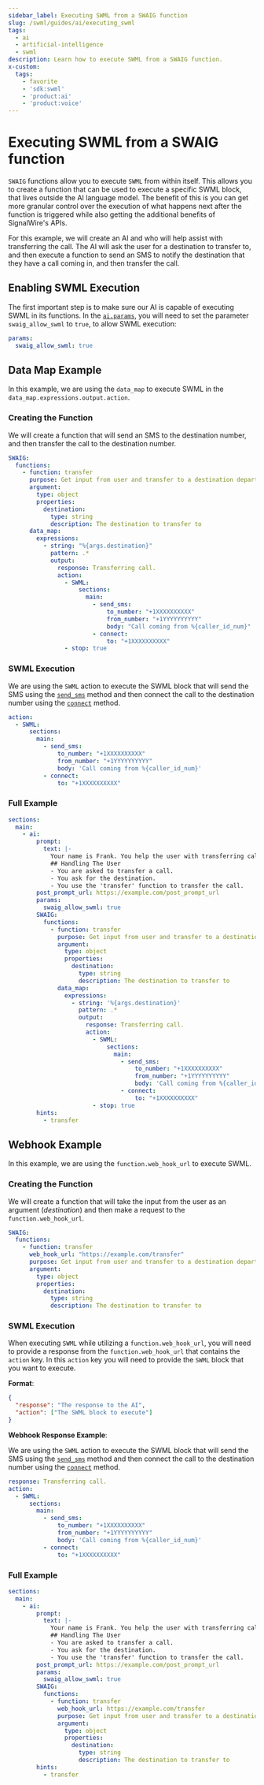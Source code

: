```yaml
---
sidebar_label: Executing SWML from a SWAIG function
slug: /swml/guides/ai/executing_swml
tags:
  - ai
  - artificial-intelligence
  - swml
description: Learn how to execute SWML from a SWAIG function.
x-custom:
  tags:
    - favorite
    - 'sdk:swml'
    - 'product:ai'
    - 'product:voice'
---
```


# Executing SWML from a SWAIG function

`SWAIG` functions allow you to execute `SWML` from within itself.
This allows you to create a function that can be used to execute a specific SWML block, that lives outside the
AI language model. The benefit of this is you can get more granular control over the execution of what happens next after the function
is triggered while also getting the additional benefits of SignalWire's APIs.

For this example, we will create an AI and who will help assist with transferring the call.
The AI will ask the user for a destination to transfer to, and then execute a function to
send an SMS to notify the destination that they have a call coming in, and then transfer the call.

## **Enabling SWML Execution**

The first important step is to make sure our AI is capable of executing SWML in its functions.
In the [`ai.params`](/swml/methods/ai/params), you will need to set the parameter `swaig_allow_swml` to `true`, to allow SWML execution:

```yaml andJson
params:
  swaig_allow_swml: true
```

## **Data Map Example**

In this example, we are using the `data_map` to execute SWML in the `data_map.expressions.output.action`.

### Creating the Function

We will create a function that will send an SMS to the destination number, and then transfer the call to the destination number.

```yaml andJson
SWAIG:
  functions:
    - function: transfer
      purpose: Get input from user and transfer to a destination department
      argument:
        type: object
        properties:
          destination:
            type: string
            description: The destination to transfer to
      data_map:
        expressions:
          - string: "%{args.destination}"
            pattern: .*
            output:
              response: Transferring call.
              action:
                - SWML:
                    sections:
                      main:
                        - send_sms:
                            to_number: "+1XXXXXXXXXX"
                            from_number: "+1YYYYYYYYYY"
                            body: "Call coming from %{caller_id_num}"
                        - connect:
                            to: "+1XXXXXXXXXX"
                - stop: true
```

### SWML Execution

We are using the `SWML` action to execute the SWML block that will send the SMS using the 
[`send_sms`](/swml/methods/send_sms) method 
and then connect the call to the destination number using the 
[`connect`](/swml/methods/connect) method.

```yaml andJson
action:
  - SWML:
      sections:
        main:
          - send_sms:
              to_number: "+1XXXXXXXXXX"
              from_number: "+1YYYYYYYYYY"
              body: 'Call coming from %{caller_id_num}'
          - connect:
              to: "+1XXXXXXXXXX"
```

### Full Example

```yaml andJson
sections:
  main:
    - ai:
        prompt:
          text: |-
            Your name is Frank. You help the user with transferring calls.
            ## Handling The User
            - You are asked to transfer a call.
            - You ask for the destination.
            - You use the 'transfer' function to transfer the call.
        post_prompt_url: https://example.com/post_prompt_url
        params:
          swaig_allow_swml: true
        SWAIG:
          functions:
            - function: transfer
              purpose: Get input from user and transfer to a destination department
              argument:
                type: object
                properties:
                  destination:
                    type: string
                    description: The destination to transfer to
              data_map:
                expressions:
                  - string: '%{args.destination}'
                    pattern: .*
                    output:
                      response: Transferring call.
                      action:
                        - SWML:
                            sections:
                              main:
                                - send_sms:
                                    to_number: "+1XXXXXXXXXX"
                                    from_number: "+1YYYYYYYYYY"
                                    body: 'Call coming from %{caller_id_num}'
                                - connect:
                                    to: "+1XXXXXXXXXX"
                        - stop: true
        hints:
          - transfer
```

## **Webhook Example**

In this example, we are using the `function.web_hook_url` to execute SWML.

### Creating the Function

We will create a function that will take the input from the user as an argument (_destination_) and then make a request
to the `function.web_hook_url`.

```yaml andJson
SWAIG:
  functions:
    - function: transfer
      web_hook_url: "https://example.com/transfer"
      purpose: Get input from user and transfer to a destination department
      argument:
        type: object
        properties:
          destination:
            type: string
            description: The destination to transfer to
```

### SWML Execution

When executing `SWML` while utilizing a `function.web_hook_url`, you will need to provide a response
from the `function.web_hook_url` that contains the `action` key. In this `action` key
you will need to provide the `SWML` block that you want to execute.

**Format**:

```json
{
  "response": "The response to the AI",
  "action": ["The SWML block to execute"]
}
```

**Webhook Response Example**:

We are using the `SWML` action to execute the SWML block that will send the SMS using the 
[`send_sms`](/swml/methods/send_sms) method 
and then connect the call to the destination number using the 
[`connect`](/swml/methods/connect) method.

```yaml andJson
response: Transferring call.
action:
  - SWML:
      sections:
        main:
          - send_sms:
              to_number: "+1XXXXXXXXXX"
              from_number: "+1YYYYYYYYYY"
              body: 'Call coming from %{caller_id_num}'
          - connect:
              to: "+1XXXXXXXXXX"
```

### Full Example

```yaml andJson
sections:
  main:
    - ai:
        prompt:
          text: |-
            Your name is Frank. You help the user with transferring calls.
            ## Handling The User
            - You are asked to transfer a call.
            - You ask for the destination.
            - You use the 'transfer' function to transfer the call.
        post_prompt_url: https://example.com/post_prompt_url
        params:
          swaig_allow_swml: true
        SWAIG:
          functions:
            - function: transfer
              web_hook_url: https://example.com/transfer
              purpose: Get input from user and transfer to a destination department
              argument:
                type: object
                properties:
                  destination:
                    type: string
                    description: The destination to transfer to
        hints:
          - transfer
```
